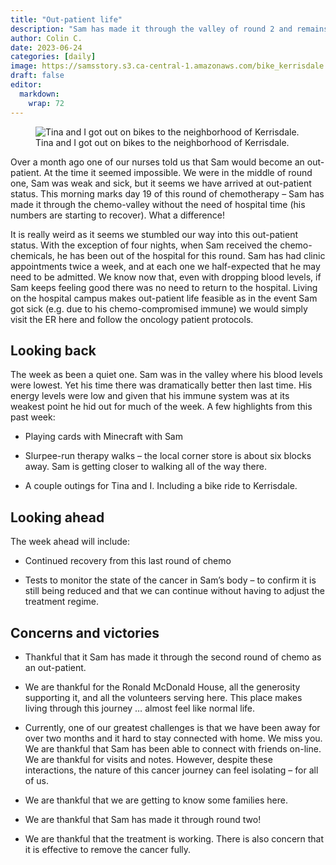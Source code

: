 ```yaml
---
title: "Out-patient life"
description: "Sam has made it through the valley of round 2 and remains living out-of-hospital."
author: Colin C.
date: 2023-06-24
categories: [daily]
image: https://samsstory.s3.ca-central-1.amazonaws.com/bike_kerrisdale.jpg
draft: false
editor: 
  markdown: 
    wrap: 72
---
```


![Tina and I got out on bikes to the neighborhood of
Kerrisdale.](https://samsstory.s3.ca-central-1.amazonaws.com/bike_kerrisdale.jpg)

Over a month ago one of our nurses told us that Sam would become an
out-patient. At the time it seemed impossible. We were in the middle of
round one, Sam was weak and sick, but it seems we have arrived at
out-patient status. This morning marks day 19 of this round of
chemotherapy -- Sam has made it through the chemo-valley without the
need of hospital time (his numbers are starting to recover). What a
difference!

It is really weird as it seems we stumbled our way into this out-patient
status. With the exception of four nights, when Sam received the
chemo-chemicals, he has been out of the hospital for this round. Sam has
had clinic appointments twice a week, and at each one we half-expected
that he may need to be admitted. We know now that, even with dropping
blood levels, if Sam keeps feeling good there was no need to return to
the hospital. Living on the hospital campus makes out-patient life
feasible as in the event Sam got sick (e.g. due to his chemo-compromised
immune) we would simply visit the ER here and follow the oncology
patient protocols.

## Looking back

The week as been a quiet one. Sam was in the valley where his blood
levels were lowest. Yet his time there was dramatically better then last
time. His energy levels were low and given that his immune system was at
its weakest point he hid out for much of the week. A few highlights from
this past week:

-   Playing cards with Minecraft with Sam

-   Slurpee-run therapy walks -- the local corner store is about six
    blocks away. Sam is getting closer to walking all of the way there.

-   A couple outings for Tina and I. Including a bike ride to
    Kerrisdale.

## Looking ahead

The week ahead will include:

-   Continued recovery from this last round of chemo

-   Tests to monitor the state of the cancer in Sam's body -- to confirm
    it is still being reduced and that we can continue without having to
    adjust the treatment regime.

## Concerns and victories

-   Thankful that it Sam has made it through the second round of chemo
    as an out-patient.

-   We are thankful for the Ronald McDonald House, all the generosity
    supporting it, and all the volunteers serving here. This place makes
    living through this journey ... almost feel like normal life.

-   Currently, one of our greatest challenges is that we have been away
    for over two months and it hard to stay connected with home. We miss
    you. We are thankful that Sam has been able to connect with friends
    on-line. We are thankful for visits and notes. However, despite
    these interactions, the nature of this cancer journey can feel
    isolating -- for all of us.

-   We are thankful that we are getting to know some families here.

-   We are thankful that Sam has made it through round two!

-   We are thankful that the treatment is working. There is also concern
    that it is effective to remove the cancer fully.